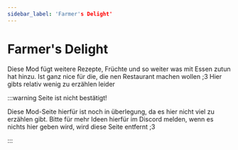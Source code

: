 ```yaml
---
sidebar_label: 'Farmer's Delight'
---
```


# Farmer's Delight

Diese Mod fügt weitere Rezepte, Früchte und so weiter was mit Essen zutun hat hinzu. Ist ganz nice für die, die nen Restaurant machen wollen ;3 Hier gibts relativ wenig zu erzählen leider

:::warning Seite ist nicht bestätigt!

Diese Mod-Seite hierfür ist noch in überlegung, da es hier nicht viel zu erzählen gibt. Bitte für mehr Ideen hierfür im Discord melden, wenn es nichts hier geben wird, wird diese Seite entfernt ;3

:::